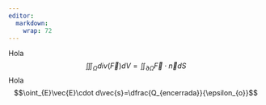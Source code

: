 ```yaml
---
editor: 
  markdown: 
    wrap: 72
---
```


Hola 
$$\iiint_{\Omega}div(\vec{F})dV=\iint_{\partial \Omega}\vec{F}\cdot \vec{n}dS$$
Hola
$$\oint_{E}\vec{E}\cdot d\vec{s}=\dfrac{Q_{encerrada}}{\epsilon_{o}}$$
